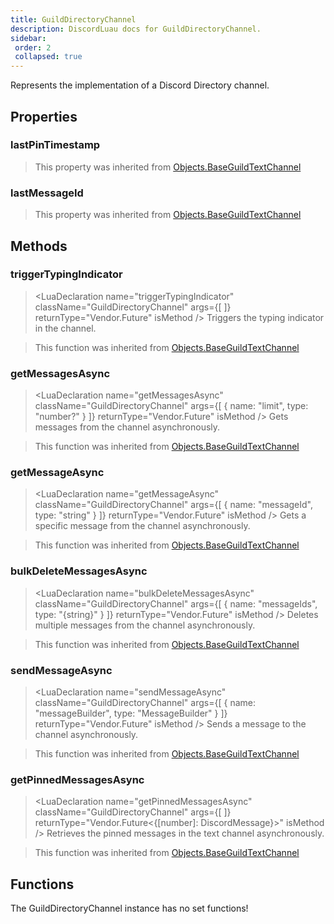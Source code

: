 ```yaml
---
title: GuildDirectoryChannel
description: DiscordLuau docs for GuildDirectoryChannel.
sidebar:
 order: 2
 collapsed: true
---
```

[//]: # (This file was automatically compiled through the Generator luau code under this repository)
[//]: # (if you want to edit the documentation of discord-luau, please write changes)
[//]: # (to the discord-luau repository itself, we extract the comments from discord-luau and translate)
[//]: # (them into markdown files that Nextra can interpret!)

[//]: # (----- DOCUMENT IMPORTS ----- )


[//]: # (----- DOCUMENT DESCRIPTION ----- )

Represents the implementation of a Discord Directory channel.

[//]: # (----- DOCUMENT PROPERTIES ----- )

## Properties

### lastPinTimestamp

<LuaProperty name="GuildDirectoryChannel.lastPinTimestamp" type="string" />

> This property was inherited from [Objects.BaseGuildTextChannel](Objects.BaseGuildTextChannel)
### lastMessageId

<LuaProperty name="GuildDirectoryChannel.lastMessageId" type="string?" />

> This property was inherited from [Objects.BaseGuildTextChannel](Objects.BaseGuildTextChannel)

[//]: # (----- DOCUMENT METHODS ----- )

## Methods

### triggerTypingIndicator

> <LuaDeclaration name="triggerTypingIndicator" className="GuildDirectoryChannel" args={[  ]} returnType="Vendor.Future" isMethod />
Triggers the typing indicator in the channel.

> This function was inherited from [Objects.BaseGuildTextChannel](Objects.BaseGuildTextChannel)
### getMessagesAsync

> <LuaDeclaration name="getMessagesAsync" className="GuildDirectoryChannel" args={[ { name: "limit", type: "number?" } ]} returnType="Vendor.Future" isMethod />
Gets messages from the channel asynchronously.

> This function was inherited from [Objects.BaseGuildTextChannel](Objects.BaseGuildTextChannel)
### getMessageAsync

> <LuaDeclaration name="getMessageAsync" className="GuildDirectoryChannel" args={[ { name: "messageId", type: "string" } ]} returnType="Vendor.Future" isMethod />
Gets a specific message from the channel asynchronously.

> This function was inherited from [Objects.BaseGuildTextChannel](Objects.BaseGuildTextChannel)
### bulkDeleteMessagesAsync

> <LuaDeclaration name="bulkDeleteMessagesAsync" className="GuildDirectoryChannel" args={[ { name: "messageIds", type: "{string}" } ]} returnType="Vendor.Future" isMethod />
Deletes multiple messages from the channel asynchronously.

> This function was inherited from [Objects.BaseGuildTextChannel](Objects.BaseGuildTextChannel)
### sendMessageAsync

> <LuaDeclaration name="sendMessageAsync" className="GuildDirectoryChannel" args={[ { name: "messageBuilder", type: "MessageBuilder" } ]} returnType="Vendor.Future" isMethod />
Sends a message to the channel asynchronously.

> This function was inherited from [Objects.BaseGuildTextChannel](Objects.BaseGuildTextChannel)
### getPinnedMessagesAsync

> <LuaDeclaration name="getPinnedMessagesAsync" className="GuildDirectoryChannel" args={[  ]} returnType="Vendor.Future<{[number]: DiscordMessage}>" isMethod />
Retrieves the pinned messages in the text channel asynchronously.

> This function was inherited from [Objects.BaseGuildTextChannel](Objects.BaseGuildTextChannel)

[//]: # (----- DOCUMENT FUNCTIONS ----- )

## Functions

The GuildDirectoryChannel instance has no set functions!

